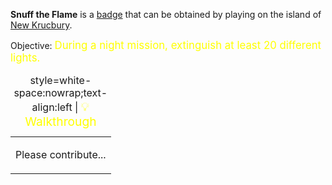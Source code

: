 '''Snuff the Flame''' is a [[Badges|badge]] that can be obtained by playing on the island of [[New Krucbury]].

Objective: <big style="color:yellow">During a night mission, extinguish at least 20 different lights.</big>

{| class="mw-collapsible mw-collapsed"
|+ style=white-space:nowrap;text-align:left | <big style="color:yellow">💡 Walkthrough</big>
|-
| Please contribute...
|}